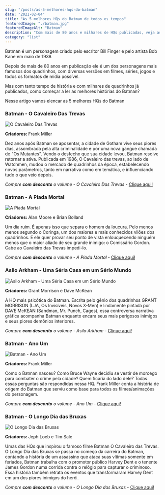 ```yaml
---
slug: "/posts/as-5-melhores-hqs-do-batman"
date: "2021-02-04"
title: "As 5 melhores HQs do Batman de todos os tempos"
featuredImage: "./batman.jpg"
featuredImageAlt: "Batman"
description: "Com mais de 80 anos e milhares de HQs publicadas, veja as melhores"
category: "list"
---
```


Batman é um personagem criado pelo escritor Bill Finger e pelo artista Bob Kane em maio de 1939.

Depois de mais de 80 anos em publicação ele é um dos personagens mais famosos dos quadrinhos,
com diversas versões em filmes, séries, jogos e todos os formatos de mídia possível.

Mas com tanto tempo de história e com milhares de quadrinhos já publicados,
como começar a ler as melhores histórias do Batman?

Nesse artigo vamos elencar as 5 melhores HQs do Batman

### Batman - O Cavaleiro Das Trevas

![O Cavaleiro Das Trevas](./O-Cavaleiro-Das-Trevas.jpg)

**Criadores:** Frank Miller

Dez anos após Batman se aposentar, a cidade de Gotham vive seus piores dias, assombrada pela alta criminalidade e
por uma nova gangue chamada de "Os Mutantes". Vendo o desfecho que sua cidade levou, Batman resolve retornar a ativa.
Publicada em 1986, O Cavaleiro das trevas, ao lado de Watchmen, mudou o mercado de quadrinhos da época,
estabelecendo novos parâmetros, tanto em narrativa como em temática, e
influenciando tudo o que veio depois.

_Compre **com desconto** o volume - O Cavaleiro Das Trevas_ - <a href="https://amzn.to/3rwYpCZ">Clique aqui!</a>

### Batman - A Piada Mortal

![A Piada Mortal](./A-Piada-Mortal.png)

**Criadores:** Alan Moore e Brian Bolland

Um dia ruim. É apenas isso que separa o homem da loucura. Pelo menos menos segundo o Coringa,
um dos maiores e mais conhecidos vilões dos quadrinhos. E ele quer provar seu ponto de vista enlouquecendo
ninguém menos que o maior aliado de seu grande inimigo: o Comissário Gordon. Cabe ao Cavaleiro das Trevas impedi-lo.

_Compre **com desconto** o volume - A Piada Mortal_ - <a href="https://amzn.to/3jsHMW7">Clique aqui!</a>

### Asilo Arkham - Uma Séria Casa em um Sério Mundo

![Asilo Arkham - Uma Séria Casa em um Sério Mundo](./Asilo-Arkham.png)

**Criadores:** Grant Morrison e Dave McKean

A HQ mais psicótica do Batman.
Escrita pelo gênio dos quadrinhos GRANT MORRISON (LJA, Os Invisíveis, Novos X-Men) e lindamente
pintada por DAVE McKEAN (Sandman, Mr. Punch, Cages), essa controversa narrativa gráfica acompanha
Batman enquanto encara seus mais perigosos inimigos e seus piores demônios interiores.

_Compre **com desconto** o volume - Asilo Arkham_ - <a href="https://amzn.to/2N8GxiL">Clique aqui!</a>

### Batman - Ano Um

![Batman - Ano Um](./Ano-Um.png)

**Criadores:** Frank Miller

Como o Batman nasceu? Como Bruce Wayne decidiu se vestir de morcego para combater o crime pela cidade? Quem ficaria do lado dele?
Todas essas perguntas são respondidas nessa HQ.
Frank Miller conta a história de origem do Batman que serviu como base para todos os filmes/animações do personagem.

_Compre **com desconto** o volume - Ano Um_ - <a href="https://amzn.to/3jsyLwz">Clique aqui!</a>

### Batman - O Longo Dia das Bruxas

![O Longo Dia das Bruxas](./O-Longo-Dia-das-Bruxas.png)

**Criadores:** Jeph Loeb e Tim Sale

Umas das HQs que inspirou o famoso filme Batman O Cavaleiro das Trevas.
O Longo Dia das Bruxas se passa no começo da carreira do Batman, contando a história de um assassino que ataca suas vítimas
somente em feriados, Batman trabalha com o promotor público Harvey Dent e o tenente James Gordon numa corrida contra o relógio
para capturar o criminoso.
Essa história também retrata os eventos que transformaram Harvey Dent em um dos piores inimigos do herói.

_Compre **com desconto** o volume - O Longo Dia das Bruxas_ - <a href="https://amzn.to/3tB5LXV">Clique aqui!</a>
